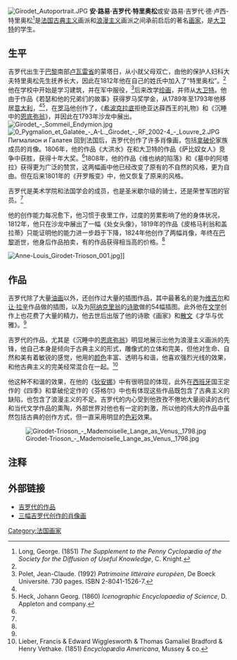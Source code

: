 [[File:Girodet_Autoportrait.JPG|thumb]]
'''安·路易·吉罗代·特里奥松'''或安·路易·吉罗代·德·卢西-特里奥松{{BD|1767年|1月5日|1824年|12月9日|catIdx=}}<ref name=Long>Long, George. (1851) ''The Supplement to the Penny Cyclopædia of the Society for the Diffusion of Useful Knowledge'', C. Knight.</ref>是[[法国|法国]][[古典主义|古典主义]]画派和[[浪漫主义|浪漫主义]]画派之间承前启后的著名[[画家|画家]]，是[[大卫特|大卫特]]的学生。

==生平==

吉罗代出生于[[巴黎|巴黎]]南部[[卢瓦雷省|卢瓦雷省]]的蒙塔日，从小就父母双亡，由他的保护人妇科大夫特里奥松先生抚养长大，因此在1812年他在自己的姓氏中加入了“特里奥松”。<ref name=Long />他在学校中开始是学习建筑，并在军中服役，<ref name=Polet>Polet, Jean-Claude. (1992) ''Patrimoine littéraire européen'', De Boeck Université. 730 pages. ISBN 2-8041-1526-7.</ref>后来改学[[绘画|绘画]]，并师从[[大卫特|大卫特]]。他由于作品《若瑟和他的兄弟们的故事》获得罗马奖学金，从1789年至1793年他移居[[意大利|意大利]]，<ref name=Polet /><ref>Heck, Johann Georg. (1860) ''Icenographic Encyclopaedia of Science'', D. Appleton and company.</ref>，在[[罗马|罗马]]他创作了，《[[希波克拉底|希波克拉底]]拒绝亚达薛西王的礼物》和《沉睡中的[[塞勒涅|恩底弥翁]]》，并因此在1793年沙龙中展出。
[[File:Girodet_-_Sommeil_Endymion.jpg|thumb]]
[[File:0_Pygmalion_et_Galatée_-_A-L._Girodet_-_RF_2002-4_-_Louvre_2.JPG|thumb]]
Пигмалион и Галатея
回到法国后，吉罗代创作了许多肖像画，包括[[拿破伦|拿破伦]]家族成员的肖像。1806年，他的作品《大洪水》在和大卫特的作品《萨比奴女人》竞争中获胜，获得十年大奖。<ref name=Long />1808年，他的作品《维也纳的陷落》和《墓中的阿塔拉》获得更为广泛的赞赏，这两幅画中他已经改变了原有的不自然的风格，更为自由。但在后来1801年的《开罗叛变》中，他又恢复了原来的风格。

吉罗代是美术学院和法国学会的成员，也是圣米歇尔级的骑士，还是荣誉军团的官员。<ref name=Long />

他的创作能力每况愈下，他习惯于夜里工作，过度的劳累影响了他的身体状况，1812年，他只在沙龙中展出了一幅《处女头像》，1819年的作品《皮格马利翁和盖拉蒂》只能证明他的能力进一步趋于下降，1824年他创作了两幅肖像，年终在[[巴黎|巴黎]]逝世，他身后作品拍卖，有的作品获得相当高的价格。<ref name=Long />

[[File:Anne-Louis_Girodet-Trioson_001.jpg|thumb]]]]

==作品==

吉罗代除了大量[[油画|油画]]以外，还创作过大量的插图作品，其中最著名的是为[[维吉尔|维吉尔]]和[[让·拉辛|让·拉辛]]作品做的插图，以及为[[阿纳克里翁|阿纳克里翁]]的[[诗歌|诗歌]]做的54幅插图。此外他在[[文学|文学]]创作上也花费了大量的精力，他去世后出版了他的诗歌《画家》和[[散文|散文]]《才华与优雅》。<ref name=Long />

吉罗代的作品，尤其是《沉睡中的[[塞勒涅|恩底弥翁]]》明显地展示出他为浪漫主义画派的先锋，他自己本身是倾向于古典主义的形式，雕像式的立体和完美，但他对生命、自然和美有着敏锐的感觉，他用的[[颜色|颜色]]丰富、透明与和谐，他喜欢强烈光线的效果，和他古典主义的完美经常混合在一起。<ref>Lieber, Francis & Edward Wigglesworth & Thomas Gamaliel Bradford & Henry Vethake. (1851) ''Encyclopædia Americana'', Mussey & co.</ref>

他这种不和谐的效果，在他的《[[狄安娜|狄安娜]]》中有很明显的体现，此外在[[西班牙|西班牙]]国王定作的《四季》和拿破伦定作的《芬格尔》中也有体现这些作品既包含了古典主义的缺陷，也包含了浪漫主义的不足。吉罗代的内心受到他孜孜不倦地大量阅读的古代和当代文学作品的熏陶，外部世界对他也有一定的刺激，所以他的伟大的作品中虽然包括古典的创作方式，但一直采用明显的[[色彩|色彩]]效果。

[[File:Girodet-Trioson_-_Mademoiselle_Lange_as_Venus,_1798.jpg|thumb]]

==注释==
<references />
{{1911}}

==外部链接==
{{commonscat|Anne-Louis Girodet-Trioson}}
*[https://web.archive.org/web/20030622203351/http://www.artrenewal.org/asp/database/art.asp?aid=646 吉罗代的作品] 
*[https://web.archive.org/web/20071009044254/http://www.insecula.com/contact/A007114.html 三幅吉罗代创作的肖像画] 

{{Authority control}}
{{DEFAULTSORT:Girodet de Roussy-Trioson, Anne-Louis}}
[[Category:法国画家|Category:法国画家]]
